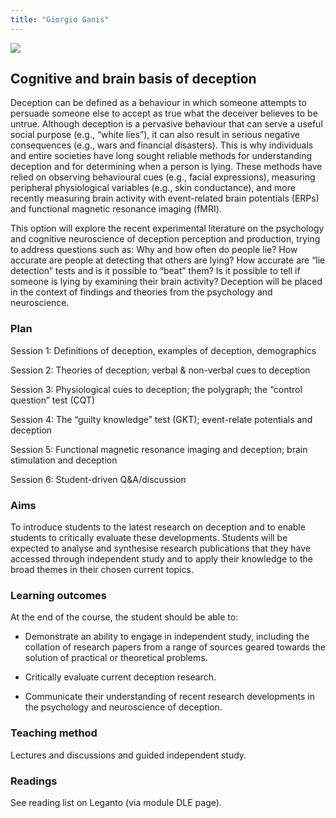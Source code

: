 ```yaml
---
title: "Giorgio Ganis"
---
```


![](images/Giorgio_Ganis.jpg)

## Cognitive and brain basis of deception

Deception can be defined as a behaviour in which someone attempts to persuade someone else to accept as true what the deceiver believes to be untrue. Although deception is a pervasive behaviour that can serve a useful social purpose (e.g., "white lies"), it can also result in serious negative consequences (e.g., wars and financial disasters). This is why individuals and entire societies have long sought reliable methods for understanding deception and for determining when a person is lying. These methods have relied on observing behavioural cues (e.g., facial expressions), measuring peripheral physiological variables (e.g., skin conductance), and more recently measuring brain activity with event-related brain potentials (ERPs) and functional magnetic resonance imaging (fMRI).

This option will explore the recent experimental literature on the psychology and cognitive neuroscience of deception perception and production, trying to address questions such as: Why and how often do people lie? How accurate are people at detecting that others are lying? How accurate are "lie detection" tests and is it possible to "beat" them? Is it possible to tell if someone is lying by examining their brain activity? Deception will be placed in the context of findings and theories from the psychology and neuroscience.

### Plan

Session 1: Definitions of deception, examples of deception, demographics

Session 2: Theories of deception; verbal & non-verbal cues to deception

Session 3: Physiological cues to deception; the polygraph; the "control question" test (CQT)

Session 4: The "guilty knowledge" test (GKT); event-relate potentials and deception

Session 5: Functional magnetic resonance imaging and deception; brain stimulation and deception

Session 6: Student-driven Q&A/discussion

### Aims

To introduce students to the latest research on deception and to enable students to critically evaluate these developments. Students will be expected to analyse and synthesise research publications that they have accessed through independent study and to apply their knowledge to the broad themes in their chosen current topics.

### Learning outcomes

At the end of the course, the student should be able to:

-   Demonstrate an ability to engage in independent study, including the collation of research papers from a range of sources geared towards the solution of practical or theoretical problems.

-   Critically evaluate current deception research.

-   Communicate their understanding of recent research developments in the psychology and neuroscience of deception.

### Teaching method

Lectures and discussions and guided independent study.

### Readings

See reading list on Leganto (via module DLE page).
